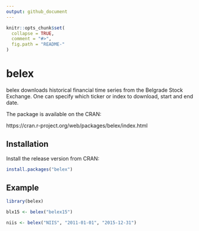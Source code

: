 ```yaml
---
output: github_document
---
```


<!-- README.md is generated from README.Rmd. Please edit that file -->

```r
knitr::opts_chunk$set(
  collapse = TRUE,
  comment = "#>",
  fig.path = "README-"
)
```

# belex

belex downloads historical financial time series
from the Belgrade Stock Exchange. One can specify which ticker
or index to download, start and end date.

The package is available on the CRAN:

https://cran.r-project.org/web/packages/belex/index.html

## Installation

Install the release version from CRAN:

```r
install.packages("belex")
```

## Example

```r
library(belex)

blx15 <- belex("belex15")

niis <- belex("NIIS", "2011-01-01", "2015-12-31")

```

